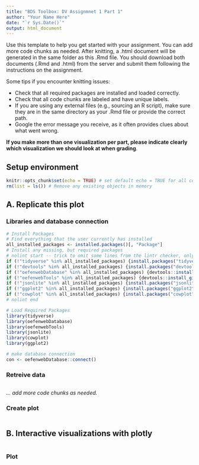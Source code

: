 ```yaml
---
title: "BDS Toolbox: DV Assignmnet 1 Part 1"
author: "Your Name Here"
date: "`r Sys.Date()`"
output: html_document
---
```


Use this template to help you get started with your assignment. You can add more code chunks as needed. After knitting, a .html document will be generated in the same folder as this .Rmd file. You should download both documents (.Rmd and .html) from the server and submit them following the instructions on the assignment. 

Some tips if you encounter knitting issues:  

-  Check that all required packages are installed and loaded correctly.
-  Check that all code chunks are labeled and have unique labels.
-  If you are using any external files (e.g., sourcing an R script), make sure they are in the same directory as your .Rmd file or provide the correct path.
-  Google the error message you receive, as it often provides clues about what went wrong.

**If you make more than one visualization per part, please indicate clearly which visualization we should look at when grading**. 

## Setup environment
```r
knitr::opts_chunk$set(echo = TRUE) # set default echo = TRUE for all code blocks
rm(list = ls()) # Remove any existing objects in memory
```

## A. Replicate this plot

### Libraries and database connection
```r
# Install Packages
# Find everything that the user currently has installed
all_installed_packages <- installed.packages()[, "Package"]
# Install any missing, but required packages
# nolint start -- trick to omit some lines from the lintr checker, only if you have a good reason!
if (!"tidyverse" %in% all_installed_packages) {install.packages("tidyverse")}
if (!"devtools" %in% all_installed_packages) {install.packages("devtools")}
if (!"oefenwebDatabase" %in% all_installed_packages) {devtools::install_github(repo = "Oefenweb/r-database")}
if (!"oefenwebTools" %in% all_installed_packages) {devtools::install_github(repo = "Oefenweb/r-tools")}
if (!"jsonlite" %in% all_installed_packages) {install.packages("jsonlite")}
if (!"ggplot2" %in% all_installed_packages) {install.packages("ggplot2")}
if (!"cowplot" %in% all_installed_packages) {install.packages("cowplot")}
# nolint end

# Load Required Packages
library(tidyverse)
library(oefenwebDatabase)
library(oefenwebTools)
library(jsonlite)
library(cowplot)
library(ggplot2)

# make database connection
con <- oefenwebDatabase::connect()
```

### Retreive data

```r

```

*... add more code chunks as needed. *

### Create plot 
```r

```


## B. Interactive visualizations with plotly

```r

```

### Plot
